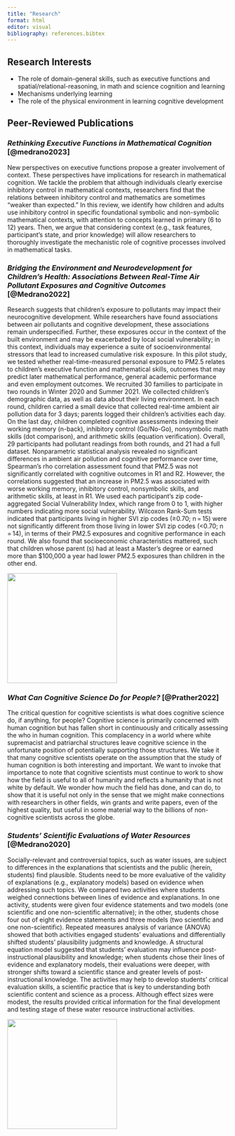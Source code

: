 ```yaml
---
title: "Research"
format: html
editor: visual
bibliography: references.bibtex
---
```


## Research Interests
* The role of domain-general skills, such as executive functions and spatial/relational-reasoning, in math and science cognition and learning
* Mechanisms underlying learning
* The role of the physical environment in learning cognitive development

## Peer-Reviewed Publications

### *Rethinking Executive Functions in Mathematical Cognition* [@medrano2023]
New perspectives on executive functions propose a greater involvement of context. These perspectives have implications for research in mathematical cognition. We tackle the problem that although individuals clearly exercise inhibitory control in mathematical contexts, researchers find that the relations between inhibitory control and mathematics are sometimes "weaker than expected." In this review, we identify how children and adults use inhibitory control in specific foundational symbolic and non-symbolic mathematical contexts, with attention to concepts learned in primary (6 to 12) years. Then, we argue that considering context (e.g., task features, participant's state, and prior knowledge) will allow researchers to thoroughly investigate the mechanistic role of cognitive processes involved in mathematical tasks.


### *Bridging the Environment and Neurodevelopment for Children's Health: Associations Between Real-Time Air Pollutant Exposures and Cognitive Outcomes* [@Medrano2022]
Research suggests that children's exposure to pollutants may impact their neurocognitive development. While researchers have found associations between air pollutants and cognitive development, these associations remain underspecified. Further, these exposures occur in the context of the built environment and may be exacerbated by local social vulnerability; in this context, individuals may experience a suite of socioenvironmental stressors that lead to increased cumulative risk exposure. In this pilot study, we tested whether real-time-measured personal exposure to PM2.5 relates to children's executive function and mathematical skills, outcomes that may predict later mathematical performance, general academic performance and even employment outcomes. We recruited 30 families to participate in two rounds in Winter 2020 and Summer 2021. We collected children's demographic data, as well as data about their living environment. In each round, children carried a small device that collected real-time ambient air pollution data for 3 days; parents logged their children's activities each day. On the last day, children completed cognitive assessments indexing their working memory (n-back), inhibitory control (Go/No-Go), nonsymbolic math skills (dot comparison), and arithmetic skills (equation verification). Overall, 29 participants had pollutant readings from both rounds, and 21 had a full dataset. Nonparametric statistical analysis revealed no significant differences in ambient air pollution and cognitive performance over time, Spearman's rho correlation assessment found that PM2.5 was not significantly correlated with cognitive outcomes in R1 and R2. However, the correlations suggested that an increase in PM2.5 was associated with worse working memory, inhibitory control, nonsymbolic skills, and arithmetic skills, at least in R1. We used each participant's zip code-aggregated Social Vulnerability Index, which range from 0 to 1, with higher numbers indicating more social vulnerability. Wilcoxon Rank-Sum tests indicated that participants living in higher SVI zip codes (≥0.70; n = 15) were not significantly different from those living in lower SVI zip codes (\<0.70; n = 14), in terms of their PM2.5 exposures and cognitive performance in each round. We also found that socioeconomic characteristics mattered, such that children whose parent (s) had at least a Master's degree or earned more than \$100,000 a year had lower PM2.5 exposures than children in the other end.

![](medrano2022-table3.jpg){fig-alt="Figure 7 of the Article" height="250"}


### *What Can Cognitive Science Do for People?* [@Prather2022]
The critical question for cognitive scientists is what does cognitive science do, if anything, for people? Cognitive science is primarily concerned with human cognition but has fallen short in continuously and critically assessing the who in human cognition. This complacency in a world where white supremacist and patriarchal structures leave cognitive science in the unfortunate position of potentially supporting those structures. We take it that many cognitive scientists operate on the assumption that the study of human cognition is both interesting and important. We want to invoke that importance to note that cognitive scientists must continue to work to show how the field is useful to all of humanity and reflects a humanity that is not white by default. We wonder how much the field has done, and can do, to show that it is useful not only in the sense that we might make connections with researchers in other fields, win grants and write papers, even of the highest quality, but useful in some material way to the billions of non-cognitive scientists across the globe.

### *Students' Scientific Evaluations of Water Resources* [@Medrano2020]
Socially-relevant and controversial topics, such as water issues, are subject to differences in the explanations that scientists and the public (herein, students) find plausible. Students need to be more evaluative of the validity of explanations (e.g., explanatory models) based on evidence when addressing such topics. We compared two activities where students weighed connections between lines of evidence and explanations. In one activity, students were given four evidence statements and two models (one scientific and one non-scientific alternative); in the other, students chose four out of eight evidence statements and three models (two scientific and one non-scientific). Repeated measures analysis of variance (ANOVA) showed that both activities engaged students' evaluations and differentially shifted students' plausibility judgments and knowledge. A structural equation model suggested that students' evaluation may influence post-instructional plausibility and knowledge; when students chose their lines of evidence and explanatory models, their evaluations were deeper, with stronger shifts toward a scientific stance and greater levels of post-instructional knowledge. The activities may help to develop students' critical evaluation skills, a scientific practice that is key to understanding both scientific content and science as a process. Although effect sizes were modest, the results provided critical information for the final development and testing stage of these water resource instructional activities.

![](water-fig7.png){fig-alt="Figure 7 of the Article" height="250"}

